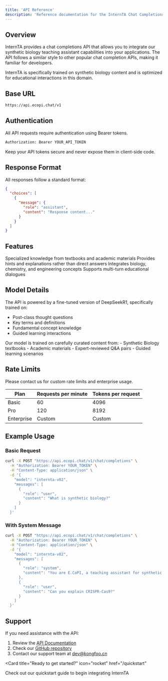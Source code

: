```yaml
---
title: 'API Reference'
description: 'Reference documentation for the InternTA Chat Completions API'
---
```


## Overview

InternTA provides a chat completions API that allows you to integrate our synthetic biology teaching assistant capabilities into your applications. The API follows a similar style to other popular chat completion APIs, making it familiar for developers.

<Note>
  InternTA is specifically trained on synthetic biology content and is optimized for educational interactions in this domain.
</Note>

## Base URL

```bash
https://api.ecopi.chat/v1
```

## Authentication

All API requests require authentication using Bearer tokens.

```bash
Authorization: Bearer YOUR_API_TOKEN
```

<Warning>
  Keep your API tokens secure and never expose them in client-side code.
</Warning>

## Response Format

All responses follow a standard format:

```json
{
  "choices": [
    {
      "message": {
        "role": "assistant",
        "content": "Response content..."
      }
    }
  ]
}
```

## Features

<CardGroup cols={2}>
  <Card
    title="Synthetic Biology Expertise"
    icon="dna"
  >
    Specialized knowledge from textbooks and academic materials
  </Card>
  <Card
    title="Educational Guidance"
    icon="graduation-cap"
  >
    Provides hints and explanations rather than direct answers
  </Card>
  <Card
    title="Cross-disciplinary Context"
    icon="microscope"
  >
    Integrates biology, chemistry, and engineering concepts
  </Card>
  <Card
    title="Interactive Learning"
    icon="comments"
  >
    Supports multi-turn educational dialogues
  </Card>
</CardGroup>

## Model Details

The API is powered by a fine-tuned version of DeepSeekR1, specifically trained on:
- Post-class thought questions
- Key terms and definitions
- Fundamental concept knowledge
- Guided learning interactions

<Accordion title="Training Data Sources">
  Our model is trained on carefully curated content from:
  - Synthetic Biology textbooks
  - Academic materials
  - Expert-reviewed Q&A pairs
  - Guided learning scenarios
</Accordion>

## Rate Limits

<Info>
  Please contact us for custom rate limits and enterprise usage.
</Info>

| Plan | Requests per minute | Tokens per request |
|------|-------------------|-------------------|
| Basic | 60 | 4096 |
| Pro | 120 | 8192 |
| Enterprise | Custom | Custom |

## Example Usage

### Basic Request

```bash
curl -X POST "https://api.ecopi.chat/v1/chat/completions" \
  -H "Authorization: Bearer YOUR_TOKEN" \
  -H "Content-Type: application/json" \
  -d '{
    "model": "internta-v02",
    "messages": [
      {
        "role": "user",
        "content": "What is synthetic biology?"
      }
    ]
  }'
```

### With System Message

```bash
curl -X POST "https://api.ecopi.chat/v1/chat/completions" \
  -H "Authorization: Bearer YOUR_TOKEN" \
  -H "Content-Type: application/json" \
  -d '{
    "model": "internta-v02",
    "messages": [
      {
        "role": "system",
        "content": "You are E.CoPI, a teaching assistant for synthetic biology."
      },
      {
        "role": "user",
        "content": "Can you explain CRISPR-Cas9?"
      }
    ]
  }'
```

## Support

If you need assistance with the API:

1. Review the [API Documentation](/api-reference/endpoints)
2. Check our [GitHub repository](https://github.com/kongfoo-ai/internTA)
3. Contact our support team at dev@kongfoo.cn

<Card
  title="Ready to get started?"
  icon="rocket"
  href="/quickstart"
>
  Check out our quickstart guide to begin integrating InternTA
</Card>
